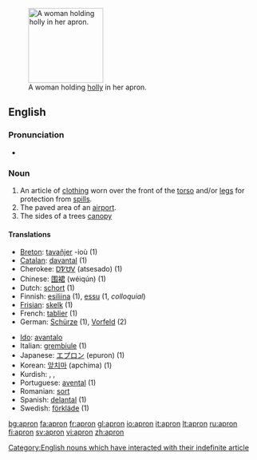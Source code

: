 [[Image:A fair Puritan.png|thumb|150px|right|A woman holding [[holly]] in her apron.]]
==English==

===Pronunciation===
*{{audio|en-us-apron.ogg|Audio (US)}}

===Noun===
{{wikipedia}}
{{en-noun}}

# An article of [[clothing]] worn over the front of the [[torso]] and/or [[legs]] for protection from [[spill]]s.
# The paved area of an [[airport]].
# The sides of a trees [[canopy]]

====Translations====
{{top}}
*[[Breton]]: [[tavañjer]] {{f}} -ioù {{p}} (1)
*[[Catalan]]: [[davantal]] {{m}} (1)
*Cherokee: [[ᎠᏤᏌᏙ]] (atsesado) (1)
*Chinese: [[围裙]] (wéiqún) (1)
*Dutch: [[schort]] {{n}} (1)
*Finnish: [[esiliina]] (1), [[essu]] (1, ''colloquial'')
*[[Frisian]]: [[skelk]] {{n}} (1)
*French: [[tablier]] {{m}} (1)
*German: [[Schürze]] {{f}} (1), [[Vorfeld]] {{n}} (2)
{{mid}}
*[[Ido]]: [[avantalo]]
*Italian: [[grembiule]] {{m}} (1)
*Japanese: [[エプロン]] (epuron) (1)
*Korean: [[앞치마]] (apchima) (1)
*Kurdish: {{KUchar|[[به‌رکۆشه‌]]}}, {{KUchar|[[به‌رکۆژه‌]]}}, {{KUchar|[[چاڕۆکه‌]]}}
*Portuguese: [[avental]] {{m}} (1)
*Romanian: [[sort]]
*Spanish: [[delantal]] {{m}} (1)
*Swedish: [[förkläde]] {{n}} (1)
{{bottom}}

[[Category:English nouns which have interacted with their indefinite article]]

[[bg:apron]]
[[fa:apron]]
[[fr:apron]]
[[gl:apron]]
[[io:apron]]
[[it:apron]]
[[lt:apron]]
[[ru:apron]]
[[fi:apron]]
[[sv:apron]]
[[vi:apron]]
[[zh:apron]]
